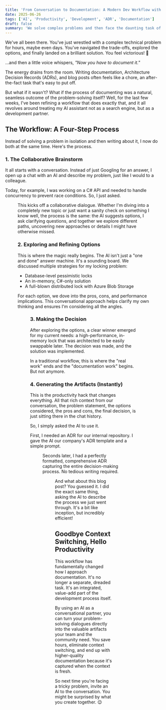 ```yaml
---
title: 'From Conversation to Documentation: A Modern Dev Workflow with AI'
date: 2025-06-26
tags: ['AI', 'Productivity', 'Development', 'ADR', 'Documentation']
draft: false
summary: 'We solve complex problems and then face the daunting task of writing documentation. What if the documentation wrote itself? Discover a workflow that turns a simple conversation with an AI into polished ADRs and blog posts, saving you hours.'
---
```




We've all been there. You've just wrestled with a complex technical problem for hours, maybe even days. You've navigated the trade-offs, explored the options, and finally landed on a brilliant solution. You feel victorious! 🚀

...and then a little voice whispers, *"Now you have to document it."*

The energy drains from the room. Writing documentation, Architecture Decision Records (ADRs), and blog posts often feels like a chore, an after-the-fact task that's easy to put off.

But what if it wasn't? What if the process of documenting was a natural, seamless outcome of the problem-solving itself? Well, for the last few weeks, I've been refining a workflow that does exactly that, and it all revolves around treating my AI assistant not as a search engine, but as a development partner.

## The Workflow: A Four-Step Process

Instead of solving a problem in isolation and then writing about it, I now do both at the same time. Here's the process.

### 1. The Collaborative Brainstorm

It all starts with a conversation. Instead of just Googling for an answer, I open up a chat with an AI and describe my problem, just like I would to a colleague.

Today, for example, I was working on a C# API and needed to handle concurrency to prevent race conditions. So, I just asked.

<Figure key="/images/2025-06-26-10-00-15.png" src="/images/2025-06-26-10-00-15.png" alt="A screenshot of an initial prompt to an AI assistant asking about a C# concurrency problem." width="0" height="0" caption="It all starts with a simple question." />

This kicks off a collaborative dialogue. Whether I'm diving into a completely new topic or just want a sanity check on something I know well, the process is the same: the AI suggests options, I ask clarifying questions, and together we explore different paths, uncovering new approaches or details I might have otherwise missed.

### 2. Exploring and Refining Options

This is where the magic really begins. The AI isn't just a "one and done" answer machine. It's a sounding board. We discussed multiple strategies for my locking problem:

-   Database-level pessimistic locks
-   An in-memory, C#-only solution
-   A full-blown distributed lock with Azure Blob Storage

For each option, we dove into the pros, cons, and performance implications. This conversational approach helps clarify my own thinking and ensures I'm considering all the angles.

<Figure key="/images/2025-06-26-10-06-08.png" src="/images/2025-06-26-10-06-08.png" alt="A screenshot of the AI response comparing the pros and cons of different locking strategies." width="0" height="0" caption="Weighing the options together, just like with a human colleague." />

### 3. Making the Decision

After exploring the options, a clear winner emerged for my current needs: a high-performance, in-memory lock that was architected to be easily swappable later. The decision was made, and the solution was implemented.

In a traditional workflow, this is where the "real work" ends and the "documentation work" begins. But not anymore.

### 4. Generating the Artifacts (Instantly)

This is the productivity hack that changes everything. All that rich context from our conversation, the problem statement, the options considered, the pros and cons, the final decision, is just sitting there in the chat history.

So, I simply asked the AI to use it.

First, I needed an ADR for our internal repository. I gave the AI our company's ADR template and a simple prompt.

<Figure key="/images/2025-06-26-10-08-36.png" src="/images/2025-06-26-10-08-36.png" alt="A screenshot of the prompt asking the AI to fill an ADR template based on our conversation." width="0" height="0" caption="The magic prompt: 'Please can you fill in this template...'" />

Seconds later, I had a perfectly formatted, comprehensive ADR capturing the entire decision-making process. No tedious writing required.

<Figure key="/images/2025-06-26-10-13-09.png" src="/images/2025-06-26-10-13-09.png" alt="A screenshot of the AI-generated Architecture Decision Record, with all sections filled out." width="0" height="0" caption="From scattered thoughts to structured documentation in seconds." />

And what about this blog post? You guessed it. I did the exact same thing, asking the AI to describe the process we just went through. It's a bit like inception, but incredibly efficient!

## Goodbye Context Switching, Hello Productivity

This workflow has fundamentally changed how I approach documentation. It's no longer a separate, dreaded task. It's an integrated, value-add part of the development process itself.

By using an AI as a conversational partner, you can turn your problem-solving dialogues directly into the valuable artifacts your team and the community need. You save hours, eliminate context switching, and end up with higher-quality documentation because it's captured when the context is fresh.

So next time you're facing a tricky problem, invite an AI to the conversation. You might be surprised by what you create together. 😉